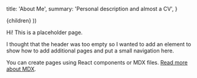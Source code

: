 
  title: 'About Me',
  summary: 'Personal description and almost a CV',
}

  <Page path={router.pathname} meta={meta}>
    {children}
  </Page>
))

Hi! This is a placeholder page.

I thought that the header was too empty so I wanted to add an element to show how to add additional pages and put a small navigation here.

You can create pages using React components or MDX files. [Read more about MDX](https://mdxjs.com/).
